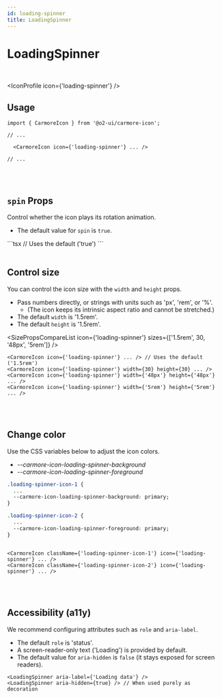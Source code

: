 ```yaml
---
id: loading-spinner
title: LoadingSpinner
---
```




# LoadingSpinner

<br />

<IconProfile icon={'loading-spinner'} />

## Usage

```tsx
import { CarmoreIcon } from '@o2-ui/carmore-icon';

// ...

  <CarmoreIcon icon={'loading-spinner'} ... />

// ...
```

<br />
<br />

## `spin` Props

Control whether the icon plays its rotation animation.

- The default value for `spin` is `true`.

<LoadingSpinnerSpinList />
```tsx
<CarmoreIcon icon={'loading-spinner'} ... /> // Uses the default ('true')
<CarmoreIcon icon={'loading-spinner'} spin={'false'} ... />
```

<br />
<br />

## Control size

You can control the icon size with the `width` and `height` props.

- Pass numbers directly, or strings with units such as 'px', 'rem', or '%'.
  - (The icon keeps its intrinsic aspect ratio and cannot be stretched.)
- The default `width` is '1.5rem'.
- The default `height` is '1.5rem'.

<SizePropsCompareList icon={'loading-spinner'} sizes={['1.5rem', 30, '48px', '5rem']} />

```tsx
<CarmoreIcon icon={'loading-spinner'} ... /> // Uses the default ('1.5rem')
<CarmoreIcon icon={'loading-spinner'} width={30} height={30} ... />
<CarmoreIcon icon={'loading-spinner'} width={'48px'} height={'48px'} ... />
<CarmoreIcon icon={'loading-spinner'} width={'5rem'} height={'5rem'} ... />
```

<br />
<br />

## Change color

Use the CSS variables below to adjust the icon colors.

- _--carmore-icon-loading-spinner-background_
- _--carmore-icon-loading-spinner-foreground_

<LoadingSpinnerColorList />

```css
.loading-spinner-icon-1 {
  ...
  --carmore-icon-loading-spinner-background: primary;
}

.loading-spinner-icon-2 {
  ...
  --carmore-icon-loading-spinner-foreground: primary;
}
```

```tsx

<CarmoreIcon className={'loading-spinner-icon-1'} icon={'loading-spinner'} ... />
<CarmoreIcon className={'loading-spinner-icon-2'} icon={'loading-spinner'} ... />
```

<br />
<br />

## Accessibility (a11y)

We recommend configuring attributes such as `role` and `aria-label`.

- The default `role` is 'status'.
- A screen-reader-only text ('Loading') is provided by default.
- The default value for `aria-hidden` is `false` (it stays exposed for screen readers).

```tsx
<LoadingSpinner aria-label={'Loading data'} />
<LoadingSpinner aria-hidden={true} /> // When used purely as decoration
```
